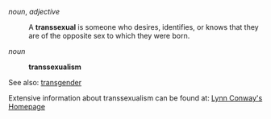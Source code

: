 ''noun'', ''adjective''
:A '''transsexual''' is someone who desires, identifies, or knows that they are of the opposite sex to which they were born.

''noun''
:'''transsexualism'''

See also: [[transgender]]

Extensive information about transsexualism can be found at: [http://ai.eecs.umich.edu/people/conway/conway.html Lynn Conway's Homepage]